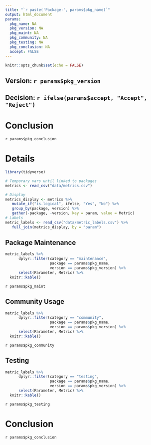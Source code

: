 ```yaml
---
title: "`r paste('Package:', params$pkg_name)`"
output: html_document
params:
  pkg_name: NA
  pkg_version: NA
  pkg_maint: NA
  pkg_community: NA
  pkg_testing: NA
  pkg_conclusion: NA
  accept: FALSE
---
```



```r
knitr::opts_chunk$set(echo = FALSE)
```

## Version: `r params$pkg_version`

## Decision: `r ifelse(params$accept, "Accept", "Reject")`

# Conclusion

`r params$pkg_conclusion`

# Details

```r
library(tidyverse)

# Temporary vars until linked to packages
metrics <- read_csv("data/metrics.csv")

# Display
metrics_display <- metrics %>%
   mutate_if("is.logical", ifelse, "Yes", "No") %>%
   group_by(package, version) %>%
   gather(-package, -version, key = param, value = Metric)
# Labels
metric_labels <- read_csv("data/metric_labels.csv") %>%
   full_join(metrics_display, by = "param")
```

## Package Maintenance

```r
metric_labels %>%
      dplyr::filter(category == "maintenance", 
                    package == params$pkg_name,
                    version == params$pkg_version) %>%
      select(Parameter, Metric) %>%
  knitr::kable()
```

`r params$pkg_maint`



## Community Usage

```r
metric_labels %>%
      dplyr::filter(category == "community", 
                    package == params$pkg_name,
                    version == params$pkg_version) %>%
      select(Parameter, Metric) %>%
  knitr::kable()
```

`r params$pkg_community`



## Testing

```r
metric_labels %>%
      dplyr::filter(category == "testing", 
                    package == params$pkg_name,
                    version == params$pkg_version) %>%
      select(Parameter, Metric) %>%
  knitr::kable()
```

`r params$pkg_testing`

# Conclusion

`r params$pkg_conclusion`
